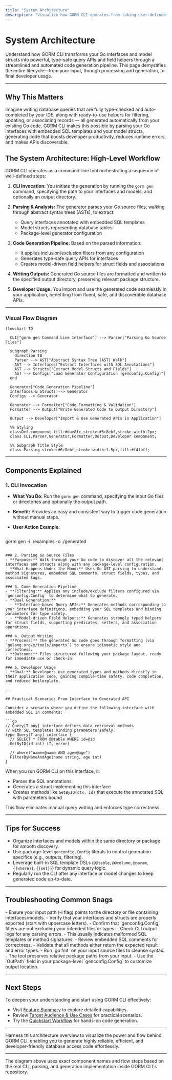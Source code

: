 ```yaml
---
title: "System Architecture"
description: "Visualize how GORM CLI operates—from taking user-defined interfaces and models as input, through the code generation pipeline, to producing type-safe APIs and helpers. This includes a mermaid diagram showing main flows: CLI → Parsing/Generation → Output → Developer Usage."
---
```


# System Architecture

Understand how GORM CLI transforms your Go interfaces and model structs into powerful, type-safe query APIs and field helpers through a streamlined and automated code generation pipeline. This page demystifies the entire lifecycle—from your input, through processing and generation, to final developer usage.

---

## Why This Matters

Imagine writing database queries that are fully type-checked and auto-completed by your IDE, along with ready-to-use helpers for filtering, updating, or associating records — all generated automatically from your existing Go code. GORM CLI makes this possible by parsing your Go interfaces with embedded SQL templates and your model structs, generating code that boosts developer productivity, reduces runtime errors, and makes APIs discoverable.

## The System Architecture: High-Level Workflow

GORM CLI operates as a command-line tool orchestrating a sequence of well-defined steps:

1. **CLI Invocation:** You initiate the generation by running the `gorm gen` command, specifying the path to your interfaces and models, and optionally an output directory.

2. **Parsing & Analysis:** The generator parses your Go source files, walking through abstract syntax trees (ASTs), to extract:
   - Query interfaces annotated with embedded SQL templates
   - Model structs representing database tables
   - Package-level generator configuration

3. **Code Generation Pipeline:** Based on the parsed information:
   - It applies inclusion/exclusion filters from any configuration
   - Generates type-safe query APIs for interfaces
   - Creates model-driven field helpers for struct fields and associations

4. **Writing Outputs:** Generated Go source files are formatted and written to the specified output directory, preserving relevant package structure.

5. **Developer Usage:** You import and use the generated code seamlessly in your application, benefiting from fluent, safe, and discoverable database APIs.

---

### Visual Flow Diagram

```mermaid
flowchart TD

  CLI["gorm gen Command Line Interface"] --> Parser["Parsing Go Source Files"]

  subgraph Parsing
    direction TB
    Parser --> AST["Abstract Syntax Tree (AST) Walk"]
    AST --> Interfaces["Extract Interfaces with SQL Annotations"]
    AST --> Structs["Extract Model Structs and Fields"]
    AST --> Configs["Load Generator Configuration (genconfig.Config)"]
  end

  Generator["Code Generation Pipeline"]
  Interfaces & Structs --> Generator
  Configs --> Generator

  Generator --> Formatter["Code Formatting & Validation"]
  Formatter --> Output["Write Generated Code to Output Directory"]

  Output --> Developer["Import & Use Generated APIs in Application"]

  %% Styling
  classDef component fill:#dae8fc,stroke:#6c8ebf,stroke-width:2px;
  class CLI,Parser,Generator,Formatter,Output,Developer component;

  %% Subgraph Title Style
  class Parsing stroke:#6c8ebf,stroke-width:1.5px,fill:#f4faff;
```

---

## Components Explained

### 1. CLI Invocation
- **What You Do:** Run the `gorm gen` command, specifying the input Go files or directories and optionally the output path.
- **Benefit:** Provides an easy and consistent way to trigger code generation without manual steps.
- **User Action Example:**

    ```bash
gorm gen -i ./examples -o ./generated
```

### 2. Parsing Go Source Files
- **Purpose:** Walk through your Go code to discover all the relevant interfaces and structs along with any package-level configuration.
- **What Happens Under the Hood:** Uses Go AST parsing to understand: method signatures, embedded SQL comments, struct fields, types, and associated tags.

### 3. Code Generation Pipeline
- **Filtering:** Applies any include/exclude filters configured via `genconfig.Config` to determine what to generate.
- **Dual Generation:**
  - **Interface-based Query APIs:** Generates methods corresponding to your interface definitions, embedding your SQL templates and binding parameters for type safety.
  - **Model-driven Field Helpers:** Generates strongly typed helpers for struct fields, supporting predicates, setters, and association operations.

### 4. Output Writing
- **Process:** The generated Go code goes through formatting (via `golang.org/x/tools/imports`) to ensure idiomatic style and correctness.
- **Outcome:** Files structured following your package layout, ready for immediate use or check-in.

### 5. Developer Usage
- **Goal:** Developers use generated types and methods directly in their application code, gaining compile-time safety, code completion, and reduced boilerplate.

---

## Practical Scenario: From Interface to Generated API

Consider a scenario where you define the following interface with embedded SQL in comments:

```go
// Query[T any] interface defines data retrieval methods
// with SQL templates binding parameters safely.
type Query[T any] interface {
  // SELECT * FROM @@table WHERE id=@id
  GetByID(id int) (T, error)

  // where("name=@name AND age=@age")
  FilterByNameAndAge(name string, age int)
}
```

When you run GORM CLI on this interface, it:

- Parses the SQL annotations
- Generates a struct implementing this interface
- Creates methods like `GetByID(ctx, id)` that execute the annotated SQL with parameters bound

This flow eliminates manual query writing and enforces type correctness.

---

## Tips for Success

- Organize interfaces and models within the same directory or package for smooth discovery.
- Use package-level `genconfig.Config` literals to control generation specifics (e.g., outputs, filtering).
- Leverage built-in SQL template DSLs (`@@table`, `@@column`, `@param`, `{{where}}`, `{{set}}`) for dynamic query logic.
- Regularly run the CLI after any interface or model changes to keep generated code up-to-date.

---

## Troubleshooting Common Snags

<AccordionGroup title="Common Issues and Solutions">
<Accordion title="No files generated after running CLI">
- Ensure your input path (-i flag) points to the directory or file containing interfaces/models.
- Verify that your interfaces and structs are properly exported (start with uppercase letters).
- Confirm that `genconfig.Config` filters are not excluding your intended files or types.
- Check CLI output logs for any parsing errors.
</Accordion>

<Accordion title="Generated code has invalid Go syntax">
- This usually indicates malformed SQL templates or method signatures.
- Review embedded SQL comments for correctness.
- Validate that all methods either return the expected result and error types.
- Run `go fmt` on your input source files to cleanse syntax.
</Accordion>

<Accordion title="Output directory structure is unexpected">
- The tool preserves relative package paths from your input.
- Use the `OutPath` field in your package-level `genconfig.Config` to customize output location.
</Accordion>
</AccordionGroup>

---

## Next Steps

To deepen your understanding and start using GORM CLI effectively:

- Visit [Feature Summary](../core-concepts-architecture/feature-overview) to explore detailed capabilities.
- Review [Target Audience & Use Cases](../what-is-gorm-cli/target-audience-use-cases) for practical scenarios.
- Try the [Quickstart Workflow](../../getting-started-examples/quickstart-workflow) for hands-on code generation.

---

Harness this architecture overview to visualize the power and flow behind GORM CLI, enabling you to generate highly reliable, efficient, and developer-friendly database access code effortlessly.


---

<Info>
The diagram above uses exact component names and flow steps based on the real CLI, parsing, and generation implementation inside GORM CLI's repository.
</Info>
